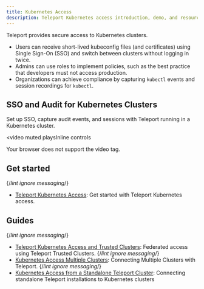 ```yaml
---
title: Kubernetes Access
description: Teleport Kubernetes access introduction, demo, and resources.
---
```


Teleport provides secure access to Kubernetes clusters.

- Users can receive short-lived kubeconfig files (and certificates) using Single Sign-On (SSO) and switch between clusters without logging in twice.
- Admins can use roles to implement policies, such as the best practice that developers must not access production.
- Organizations can achieve compliance by capturing `kubectl` events and session recordings for `kubectl`.

## SSO and Audit for Kubernetes Clusters

Set up SSO, capture audit events, and sessions with Teleport running in a Kubernetes cluster.

<video
  muted
  playsInline
  controls
>
  <source
    src="../../img/k8s/k8-access.mp4"
    type="video/mp4"
  />

  <source
    src="../../img/k8s/k8-access.webm"
    type="video/webm"
  />

  Your browser does not support the video tag.
</video>

## Get started

{/*lint ignore messaging*/}
- [Teleport Kubernetes Access](./getting-started.mdx): Get started with Teleport Kubernetes access.

## Guides

{/*lint ignore messaging*/}
- [Teleport Kubernetes Access and Trusted Clusters](./guides/federation.mdx): Federated access using Teleport Trusted Clusters.
{/*lint ignore messaging*/}
- [Kubernetes Access Multiple Clusters](./guides/multiple-clusters.mdx): Connecting Multiple Clusters with Teleport.
{/*lint ignore messaging*/}
- [Kubernetes Access from a Standalone Teleport Cluster](./guides/standalone-teleport.mdx): Connecting standalone Teleport installations to Kubernetes clusters

